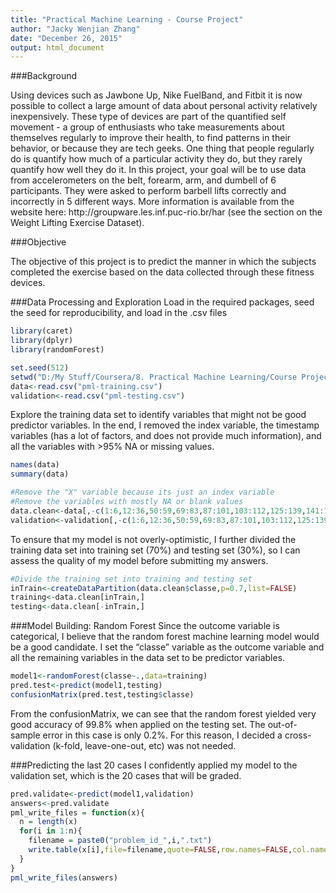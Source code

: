 ```yaml
---
title: "Practical Machine Learning - Course Project"
author: "Jacky Wenjian Zhang"
date: "December 26, 2015"
output: html_document
---
```


###Background

Using devices such as Jawbone Up, Nike FuelBand, and Fitbit it is now possible to collect a large amount of data about personal activity relatively inexpensively. These type of devices are part of the quantified self movement - a group of enthusiasts who take measurements about themselves regularly to improve their health, to find patterns in their behavior, or because they are tech geeks. One thing that people regularly do is quantify how much of a particular activity they do, but they rarely quantify how well they do it. In this project, your goal will be to use data from accelerometers on the belt, forearm, arm, and dumbell of 6 participants. They were asked to perform barbell lifts correctly and incorrectly in 5 different ways. More information is available from the website here: http://groupware.les.inf.puc-rio.br/har (see the section on the Weight Lifting Exercise Dataset). 

###Objective

The objective of this project is to predict the manner in which the subjects completed the exercise based on the data collected through these fitness devices.

###Data Processing and Exploration
Load in the required packages, seed the seed for reproducibility, and load in the .csv files
```r
library(caret)
library(dplyr)
library(randomForest)

set.seed(512)
setwd("D:/My Stuff/Coursera/8. Practical Machine Learning/Course Project/")
data<-read.csv("pml-training.csv")
validation<-read.csv("pml-testing.csv")
```

Explore the training data set to identify variables that might not be good predictor variables. In the end, I removed the index variable, the timestamp variables (has a lot of factors, and does not provide much information), and all the variables with >95% NA or missing values.
```r
names(data)
summary(data)

#Remove the "X" variable because its just an index variable
#Remove the variables with mostly NA or blank values
data.clean<-data[,-c(1:6,12:36,50:59,69:83,87:101,103:112,125:139,141:150)]
validation<-validation[,-c(1:6,12:36,50:59,69:83,87:101,103:112,125:139,141:150)]
```


To ensure that my model is not overly-optimistic, I further divided the training data set into training set (70%) and testing set (30%), so I can assess the quality of my model before submitting my answers.
```r
#Divide the training set into training and testing set
inTrain<-createDataPartition(data.clean$classe,p=0.7,list=FALSE)
training<-data.clean[inTrain,]
testing<-data.clean[-inTrain,]
```

###Model Building: Random Forest
Since the outcome variable is categorical, I believe that the random forest machine learning model would be a good candidate. I set the "classe" variable as the outcome variable and all the remaining variables in the data set to be predictor variables.
```r
model1<-randomForest(classe~.,data=training)
pred.test<-predict(model1,testing)
confusionMatrix(pred.test,testing$classe)
```

From the confusionMatrix, we can see that the random forest yielded very good accuracy of 99.8% when applied on the testing set. The out-of-sample error in this case is only 0.2%. For this reason, I decided a cross-validation (k-fold, leave-one-out, etc) was not needed.

###Predicting the last 20 cases
I confidently applied my model to the validation set, which is the 20 cases that will be graded.
```r
pred.validate<-predict(model1,validation)
answers<-pred.validate
pml_write_files = function(x){
  n = length(x)
  for(i in 1:n){
    filename = paste0("problem_id_",i,".txt")
    write.table(x[i],file=filename,quote=FALSE,row.names=FALSE,col.names=FALSE)
  }
}
pml_write_files(answers)
```
